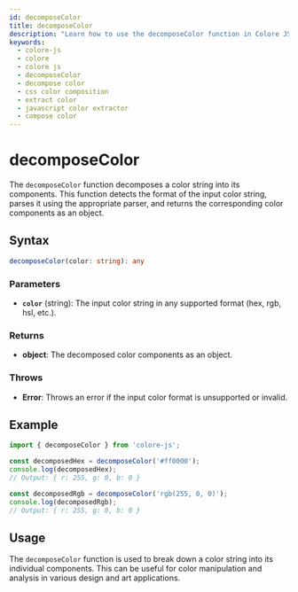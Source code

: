 ```yaml
---
id: decomposeColor
title: decomposeColor
description: "Learn how to use the decomposeColor function in Colore JS to break down a color into its component parts. This guide covers the syntax, parameters, examples, and practical applications for color decomposition in your projects."
keywords:
  - colore-js
  - colore
  - colore js
  - decomposeColor
  - decompose color
  - css color composition
  - extract color
  - javascript color extractor
  - compose color
---
```



<StructuredData />

# decomposeColor

The `decomposeColor` function decomposes a color string into its components. This function detects the format of the input color string, parses it using the appropriate parser, and returns the corresponding color components as an object.

## Syntax

```typescript
decomposeColor(color: string): any
```

### Parameters

- **`color`** (string): The input color string in any supported format (hex, rgb, hsl, etc.).

### Returns

- **object**: The decomposed color components as an object.

### Throws

- **Error**: Throws an error if the input color format is unsupported or invalid.

## Example

```typescript
import { decomposeColor } from 'colore-js';

const decomposedHex = decomposeColor('#ff0000');
console.log(decomposedHex);
// Output: { r: 255, g: 0, b: 0 }

const decomposedRgb = decomposeColor('rgb(255, 0, 0)');
console.log(decomposedRgb);
// Output: { r: 255, g: 0, b: 0 }
```

## Usage

The `decomposeColor` function is used to break down a color string into its individual components. This can be useful for color manipulation and analysis in various design and art applications.
